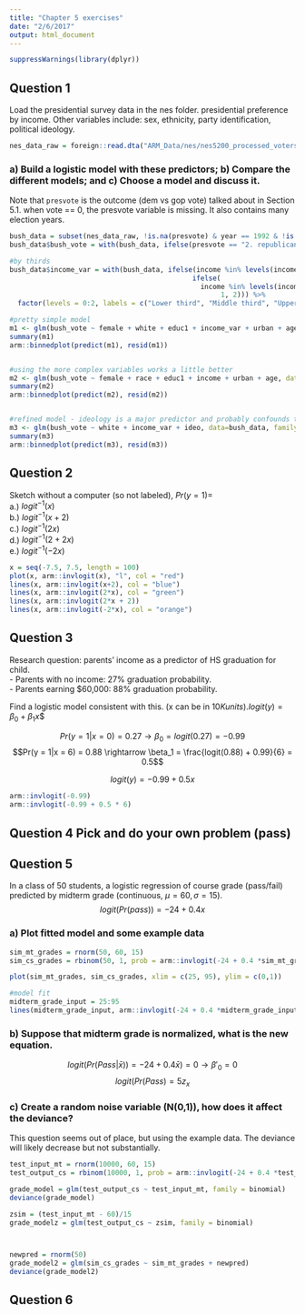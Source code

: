 ```yaml
---
title: "Chapter 5 exercises"
date: "2/6/2017"
output: html_document
---
```



```r
suppressWarnings(library(dplyr))
```


## Question 1

Load the presidential survey data in the nes folder. presidential preference by income. Other variables include: sex, ethnicity, party identification, political ideology.

```r
nes_data_raw = foreign::read.dta("ARM_Data/nes/nes5200_processed_voters_realideo.dta")

```

### a) Build a logistic model with these predictors; b) Compare the different models; and c) Choose a model and discuss it.

Note that `presvote` is the outcome (dem vs gop vote) talked about in Section 5.1. when vote == 0, the presvote variable is missing. It also contains many election years.

```r
bush_data = subset(nes_data_raw, !is.na(presvote) & year == 1992 & !is.na(income)) 
bush_data$bush_vote = with(bush_data, ifelse(presvote == "2. republican", 1, 0))

#by thirds
bush_data$income_var = with(bush_data, ifelse(income %in% levels(income)[1:2], 0,
                                             ifelse(
                                               income %in% levels(income)[3:4], 
                                                    1, 2))) %>% 
  factor(levels = 0:2, labels = c("Lower third", "Middle third", "Upper third"))

#pretty simple model
m1 <- glm(bush_vote ~ female + white + educ1 + income_var + urban + age, data=bush_data, family=binomial(link="logit"))
summary(m1)
arm::binnedplot(predict(m1), resid(m1))


#using the more complex variables works a little better
m2 <- glm(bush_vote ~ female + race + educ1 + income + urban + age, data=bush_data, family=binomial(link="logit"))
summary(m2)
arm::binnedplot(predict(m2), resid(m2))


#refined model - ideology is a major predictor and probably confounds the other variables
m3 <- glm(bush_vote ~ white + income_var + ideo, data=bush_data, family=binomial(link="logit"))
summary(m3)
arm::binnedplot(predict(m3), resid(m3))

```


## Question 2

Sketch without a computer (so not labeled), $Pr(y = 1) =$    
a.) $logit^{-1}(x)$    
b.) $logit^{-1}(x + 2)$    
c.) $logit^{-1}(2x)$    
d.) $logit^{-1}(2 + 2x)$    
e.) $logit^{-1}(-2x)$    

```r
x = seq(-7.5, 7.5, length = 100)
plot(x, arm::invlogit(x), "l", col = "red")
lines(x, arm::invlogit(x+2), col = "blue")
lines(x, arm::invlogit(2*x), col = "green")
lines(x, arm::invlogit(2*x + 2))
lines(x, arm::invlogit(-2*x), col = "orange")

```

## Question 3 

Research question: parents' income as a predictor of HS graduation for child.    
- Parents with no income: 27% graduation probability.    
- Parents earning $60,000: 88% graduation probability.

Find a logistic model consistent with this. (x can be in $10K units).
$$logit(y) = \beta_0 + \beta_1 x$$

$$Pr(y = 1|x = 0) = 0.27 \rightarrow \beta_0 = logit(0.27) = -0.99$$
$$Pr(y = 1|x = 6) = 0.88 \rightarrow \beta_1 = \frac{logit(0.88) + 0.99}{6} = 0.5$$

$$logit(y) = -0.99 + 0.5x$$

```r
arm::invlogit(-0.99)
arm::invlogit(-0.99 + 0.5 * 6)

```

## Question 4 Pick and do your own problem (pass)

## Question 5 

In a class of 50 students, a logistic regression of course grade (pass/fail) predicted by midterm grade (continuous, $\mu = 60, \sigma = 15$).
$$logit(Pr(pass)) = -24 + 0.4x$$

### a) Plot fitted model and some example data

```r

sim_mt_grades = rnorm(50, 60, 15)
sim_cs_grades = rbinom(50, 1, prob = arm::invlogit(-24 + 0.4 *sim_mt_grades))

plot(sim_mt_grades, sim_cs_grades, xlim = c(25, 95), ylim = c(0,1))

#model fit
midterm_grade_input = 25:95
lines(midterm_grade_input, arm::invlogit(-24 + 0.4 *midterm_grade_input),  xlim = c(25, 95), ylim = c(0,1), col = "red")

```

### b) Suppose that midterm grade is normalized, what is the new equation.

$$logit(Pr(Pass|\bar{x})) = -24 + 0.4\bar{x}) = 0 \rightarrow \beta'_0 = 0$$
$$logit(Pr(Pass) = 5z_x$$


### c) Create a random noise variable (N(0,1)), how does it affect the deviance?

This question seems out of place, but using the example data. The deviance will  likely decrease but not substantially.

```r
test_input_mt = rnorm(10000, 60, 15)
test_output_cs = rbinom(10000, 1, prob = arm::invlogit(-24 + 0.4 *test_input_mt))

grade_model = glm(test_output_cs ~ test_input_mt, family = binomial)
deviance(grade_model)

zsim = (test_input_mt - 60)/15
grade_modelz = glm(test_output_cs ~ zsim, family = binomial)



newpred = rnorm(50)
grade_model2 = glm(sim_cs_grades ~ sim_mt_grades + newpred)
deviance(grade_model2)

```




## Question 6

